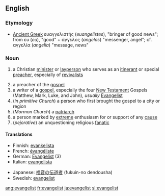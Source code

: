 {{see also|Evangelist}}
==English==

===Etymology===
* [[Ancient Greek]] ευαγγελιστής (''euangelistes''), "bringer of good news"; from ευ (''eu''), "good" + άγγελος (''angelos'') "messenger, angel"; cf. αγγελία (''angelia'') "message, news"

===Noun===
# {{Christianity}} a Christian [[minister]] or [[layperson]] who serves as an [[itinerant]] or special [[preacher]], especially of [[revivalist]]s
# a preacher of the [[gospel]]
# a writer of a [[gospel]], especially the four [[New Testament]] Gospels (Matthew, Mark, Luke, and John), ''usually'' [[Evangelist]]
# (''in primitive Church'') a person who first brought the gospel to a city or region
# (''Mormon Church'') a [[patriarch]]
# a person marked by [[extreme]] enthusiasm for or support of any [[cause]]
# (''pejorative'') an unquestioning religious [[fanatic]]

====Translations====
{{top}}
*Finnish: [[evankelista]]
*French: [[évangéliste]]
*German: [[Evangelist]] {{m}} (3)
*Italian: [[evangelista]]
{{mid}}
*Japanese: [[福音]]の[[伝道者]] (fukuin-no dendousha)
*Swedish: [[evangelist]]
{{bottom}}

[[ang:evangelist]]
[[fr:evangelist]]
[[ja:evangelist]]
[[sl:evangelist]]